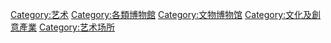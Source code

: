 [[Category:艺术|Category:艺术]]
[[Category:各類博物館|Category:各類博物館]]
[[Category:文物博物馆|Category:文物博物馆]]
[[Category:文化及創意產業|Category:文化及創意產業]]
[[Category:艺术场所|Category:艺术场所]]